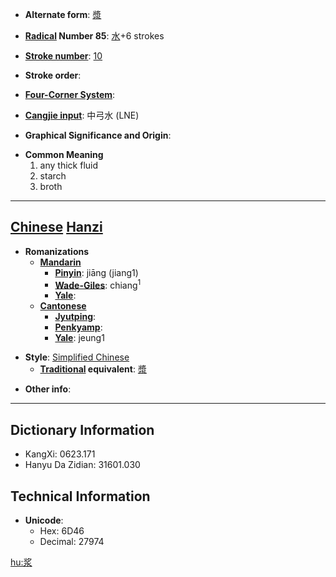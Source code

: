 * '''Alternate form''': [[漿]]

* '''[[Wiktionary:Chinese radical index| Radical]] Number 85''': [[Wiktionary:Chinese radical index 水|水]]+6 strokes

* '''[[Wiktionary:Chinese total strokes index|Stroke number]]''': [[Wiktionary:Chinese total strokes index 10|10]]

* '''Stroke order''': 

* '''[[Wiktionary:Chinese four corner index|Four-Corner System]]''': 

* '''[[Wiktionary:Chinese Cangjie index|Cangjie input]]''': 中弓水 (LNE)

* '''Graphical Significance and Origin''': 

* '''Common Meaning'''
*#any thick fluid
*# starch
*# broth


----

== [[Chinese]] [[Hanzi]] ==

* '''Romanizations'''
** '''[[Mandarin]]'''
*** '''[[Pinyin]]''': jiāng (jiang1)
*** '''[[Wade-Giles]]''': chiang<sup>1</sup>
*** '''[[Yale]]''': 
** '''[[Cantonese]]'''
*** '''[[Jyutping]]''':
*** '''[[Penkyamp]]''': 
*** '''[[Yale]]''': jeung1

* '''Style''': [[Simplified Chinese]] 
** '''[[Traditional Chinese|Traditional]] equivalent''': [[漿]]

* '''Other info''': 

----

== Dictionary Information ==

* KangXi: 0623.171
* Hanyu Da Zidian: 31601.030

== Technical Information ==

* '''Unicode''':
** Hex: 6D46
** Decimal: 27974

[[hu:浆]]